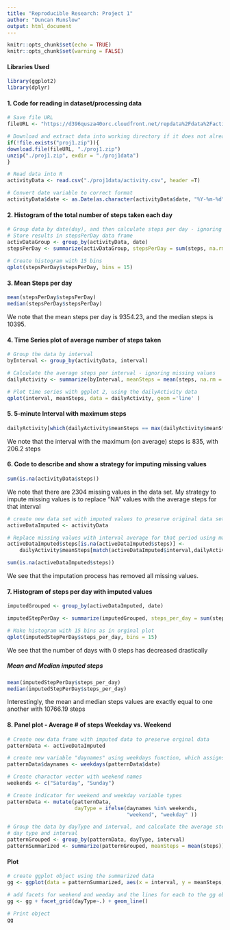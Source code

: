 ---
title: "Reproducible Research: Project 1"
author: "Duncan Munslow"
output: html_document
---
  
```{r setup, include=FALSE}
knitr::opts_chunk$set(echo = TRUE)
knitr::opts_chunk$set(warning = FALSE)
```
  
#### Libraries Used
```{r libraries, message=FALSE}
library(ggplot2)
library(dplyr)
```

#### 1. Code for reading in dataset/processing data
```{r read_process, cache = TRUE}

# Save file URL
fileURL <- "https://d396qusza40orc.cloudfront.net/repdata%2Fdata%2Factivity.zip"

# Download and extract data into working directory if it does not already exist
if(!file.exists("proj1.zip")){
download.file(fileURL, "./proj1.zip")
unzip("./proj1.zip", exdir = "./proj1data")
}

# Read data into R
activityData <- read.csv("./proj1data/activity.csv", header =T)

# Convert date variable to correct format
activityData$date <- as.Date(as.character(activityData$date, "%Y-%m-%d"))
```


#### 2. Histogram of the total number of steps taken each day
```{r steps_per_day_hist}

# Group data by date(day), and then calculate steps per day - ignoring missing values.  
# Store results in stepsPerDay data frame
activDataGroup <- group_by(activityData, date)
stepsPerDay <- summarize(activDataGroup, stepsPerDay = sum(steps, na.rm = T))
                            
# Create histogram with 15 bins
qplot(stepsPerDay$stepsPerDay, bins = 15)

```

#### 3. Mean Steps per day
```{r mean_median_steps}

mean(stepsPerDay$stepsPerDay)
median(stepsPerDay$stepsPerDay)

```

We note that the mean steps per day is 9354.23, and the median steps is 10395. 

#### 4. Time Series plot of average number of steps taken
```{r daily_activity_plot}

# Group the data by interval
byInterval <- group_by(activityData, interval)

# Calculate the average steps per interval - ignoring missing values
dailyActivity <- summarize(byInterval, meanSteps = mean(steps, na.rm = T))

# Plot time series with ggplot 2, using the dailyActivity data
qplot(interval, meanSteps, data = dailyActivity, geom ='line' )

```

#### 5. 5-minute Interval with maximum steps
```{r max_steps}
dailyActivity[which(dailyActivity$meanSteps == max(dailyActivity$meanSteps)),]
```
We note that the interval with the maximum (on average) steps is 835, with 206.2 steps 

#### 6. Code to describe and show a strategy for imputing missing values
```{r count_missing_values}

sum(is.na(activityData$steps))

```

We note that there are 2304 missing values in the data set.  My strategy to impute
missing values is to replace "NA" values with the average steps for that interval
```{r impute_missing_values}

# create new data set with imputed values to preserve original data set
activeDataImputed <- activityData

# Replace missing values with interval average for that period using matrix operations
activeDataImputed$steps[is.na(activeDataImputed$steps)] <- 
    dailyActivity$meanSteps[match(activeDataImputed$interval,dailyActivity$interval)]

sum(is.na(activeDataImputed$steps))

```

We see that the imputation process has removed all missing values.

#### 7. Histogram of steps per day with imputed values
```{r histogram_imputed}

imputedGrouped <- group_by(activeDataImputed, date)

imputedStepPerDay <- summarize(imputedGrouped, steps_per_day = sum(steps))

# Make histogram with 15 bins as in orginal plot
qplot(imputedStepPerDay$steps_per_day, bins = 15)
```

We see that the number of days with 0 steps has decreased drastically  

##### Mean and Median imputed steps
```{r mean_median_steps_imputed}
mean(imputedStepPerDay$steps_per_day)
median(imputedStepPerDay$steps_per_day)

```
Interestingly, the mean and median steps values are exactly equal to one another with 10766.19 steps  


#### 8. Panel plot - Average # of steps Weekday vs. Weekend
```{r weekday_coding}

# Create new data frame with imputed data to preserve orginal data
patternData <- activeDataImputed

# create new variable "daynames" using weekdays function, which assigns the day to each interval
patternData$daynames <- weekdays(patternData$date)

# Create charactor vector with weekend names 
weekends <- c("Saturday", "Sunday")

# Create indicator for weekend and weekday variable types
patternData <- mutate(patternData, 
                      dayType = ifelse(daynames %in% weekends, 
                                       "weekend", "weekday" ))

# Group the data by dayType and interval, and calculate the average steps by 
# day type and interval
patternGrouped <- group_by(patternData, dayType, interval)
patternSummarized <- summarize(patternGrouped, meanSteps = mean(steps))

```

#### Plot 
```{r weekend_vs_weekday_plot}

# create ggplot object using the summarized data
gg <- ggplot(data = patternSummarized, aes(x = interval, y = meanSteps, color = dayType))

# add facets for weekend and weeday and the lines for each to the gg object
gg <- gg + facet_grid(dayType~.) + geom_line()

# Print object
gg

```